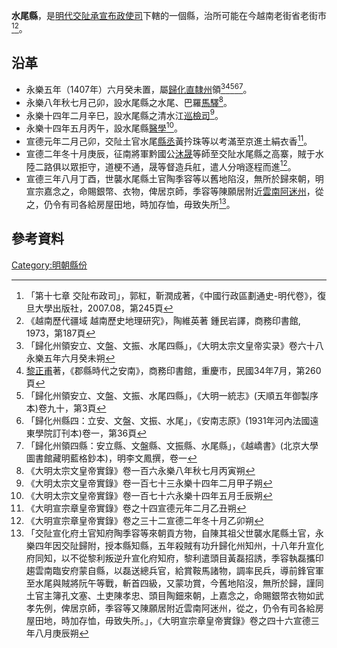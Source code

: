 '''水尾縣'''，是[[明代|明代]][[交阯承宣布政使司|交阯承宣布政使司]]下轄的一個縣，治所可能在今越南老街省老街市<ref>「第十七章 交阯布政司」，郭紅，靳潤成著，《中國行政區劃通史-明代卷》，復旦大學出版社，2007.08，第245頁</ref><ref>《越南歷代疆域 越南歷史地理研究》，陶維英著 鍾民岩譯，商務印書館, 1973，第187頁</ref>。
== 沿革 ==
* 永樂五年（1407年）六月癸未置，屬[[歸化直隸州|歸化直隸州]]領<ref>「歸化州領安立、文盤、文振、水尾四縣」，《大明太宗文皇帝实录》卷六十八永樂五年六月癸未朔</ref><ref>[[黎正甫|黎正甫]]著，《郡縣時代之安南》，商務印書館，重慶市，民國34年7月，第260頁</ref><ref>「歸化州領安立、文盤、文振、水尾四縣」，《大明一統志》(天順五年御製序本)卷九十，第3頁</ref><ref>「歸化州縣四：立安、文盤、文振、水尾」，《安南志原》(1931年河內法國遠東學院訂刊本)卷一，第36頁</ref><ref>「歸化州領四縣：安立縣、文盤縣、文振縣、水尾縣」，《越嶠書》(北京大學圖書館藏明藍格鈔本)，明李文鳳撰，卷一</ref>。
* 永樂八年秋七月己卯，設水尾縣之水尾、巴羅[[馬驛|馬驛]]<ref>《大明太宗文皇帝實錄》卷一百六永樂八年秋七月丙寅朔</ref>。
* 永樂十四年二月辛巳，設水尾縣之清水江[[巡檢司|巡檢司]]<ref>《大明太宗文皇帝實錄》卷一百七十三永樂十四年二月甲子朔</ref>。
* 永樂十四年五月丙午，設水尾縣[[醫學官|醫學]]<ref>《大明太宗文皇帝實錄》卷一百七十六永樂十四年五月壬辰朔</ref>。
* 宣德元年二月己卯，交阯土官水尾[[縣丞|縣丞]]黃扲珠等以考滿至京進土絹衣香<ref>《大明宣宗章皇帝實錄》卷之十四宣德元年二月乙丑朔</ref>。
* 宣德二年冬十月庚辰，征南將軍黔國公[[沐晟|沐晟]]等師至交阯水尾縣之高寨，賊于水陸二路俱以眾拒守，道梗不通，晟等督造兵舡，遣人分哨逐程而進<ref>《大明宣宗章皇帝實錄》卷之三十二宣德二年冬十月乙卯朔</ref>。
* 宣德三年八月丁酉，世襲水尾縣土官陶季容等以舊地陷沒，無所於歸來朝，明宣宗嘉念之，命賜銀幣、衣物，俾居京師，季容等陳願居附近[[雲南|雲南]][[阿迷州|阿迷州]]，從之，仍令有司各給房屋田地，時加存恤，毋致失所<ref>「交阯宣化府土官知府陶季容等來朝貢方物，自陳其祖父世襲水尾縣土官，永樂四年因交阯歸附，授本縣知縣，五年殺賊有功升歸化州知州，十八年升宣化府同知，以不從黎利叛逆升宣化府知府，黎利遣頭目黃磊招誘，季容執磊攜印趨雲南臨安府蒙自縣，以磊送總兵官，給賞鞍馬諸物，調率民兵，導前鋒官軍至水尾與賊將阮午等戰，斬首四級，又蒙功賞，今舊地陷沒，無所於歸，謹同土官主簿孔文塞、土吏陳孝忠、頭目陶鈿來朝，上嘉念之，命賜銀幣衣物如武孝先例，俾居京師，季容等又陳願居附近雲南阿迷州，從之，仍令有司各給房屋田地，時加存恤，毋致失所。」，《大明宣宗章皇帝實錄》卷之四十六宣德三年八月庚辰朔</ref>。
== 參考資料 ==
{{reflist}}
{{交阯承宣布政使司行政區劃}}
[[Category:明朝縣份|Category:明朝縣份]]